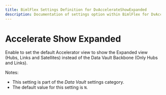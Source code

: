 ```yaml
---
title: BimlFlex Settings Definition for DvAccelerateShowExpanded
description: Documentation of settings option within BimlFlex for DvAccelerateShowExpanded
---
```

<head>
  <meta name="varigenceProduct" content="BimlFlex"></meta>
  <meta name="varigenceArticleType" content="Reference"></meta>
</head>

# Accelerate Show Expanded

Enable to set the default Accelerator view to show the Expanded view (Hubs, Links and Satellites) instead of the Data Vault Backbone (Only Hubs and Links).

Notes:

* This setting is part of the *Data Vault* settings category.
* The default value for this setting is `N`.
